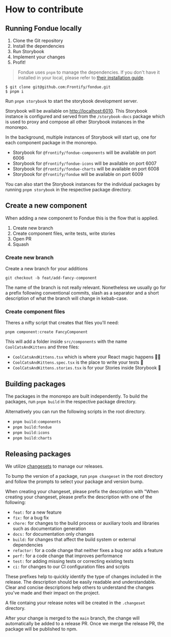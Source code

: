 # How to contribute

## Running Fondue locally

1. Clone the Git repository
2. Install the dependencies
3. Run Storybook
4. Implement your changes
5. Profit!

> Fondue uses `pnpm` to manage the dependencies. If you don't have it installed in your local, please refer to [their installation guide](https://pnpm.io/installation).

```shell
$ git clone git@github.com:Frontify/fondue.git
$ pnpm i
```

Run `pnpm storybook` to start the storybook development server.

Storybook will be available on [http://localhost:6010](http://localhost:6010).
This Storybook instance is configured and served from the `/storybook-docs` package which is used to proxy and compose all other Storybook instances in the monorepo.

In the background, multiple instances of Storybook will start up, one for each component package in the monorepo.

-   Storybook for `@frontify/fondue-components` will be available on port 6006
-   Storybook for `@frontify/fondue-icons` will be available on port 6007
-   Storybook for `@frontify/fondue-charts` will be available on port 6008
-   Storybook for `@frontify/fondue` will be available on port 6009

You can also start the Storybook instances for the individual packages by running `pnpm storybook` in the respective package directory.

## Create a new component

When adding a new component to Fondue this is the flow that is applied.

1. Create new branch
2. Create component files, write tests, write stories
3. Open PR
4. Squash

### Create new branch

Create a new branch for your additions

```shell
git checkout -b feat/add-fancy-component
```

The name of the branch is not really relevant. Nonetheless we usually go for a prefix following conventional commits, slash as a separator and a short description of what the branch will change in kebab-case.

### Create component files

Theres a nifty script that creates that files you'll need:

```shell
pnpm component:create FancyComponent
```

This will add a folder inside `src/components` with the name `CoolCatsAndKittens` and three files:

-   `CoolCatsAndKittens.tsx` which is where your React magic happens 🧙‍♀️
-   `CoolCatsAndKittens.spec.tsx` is the place to write your tests 🔬
-   `CoolCatsAndKittens.stories.tsx` is for your Stories inside Storybook 📄

## Building packages

The packages in the monorepo are built independently.
To build the packages, run `pnpm build` in the respective package directory.

Alternatively you can run the following scripts in the root directory.

-   `pnpm build:components`
-   `pnpm build:fondue`
-   `pnpm build:icons`
-   `pnpm build:charts`

## Releasing packages

We utilize [changesets](https://github.com/changesets/changesets) to manage our releases.

To bump the version of a package, run `pnpm changeset` in the root directory and follow the prompts to select your package and version bump.

When creating your changeset, please prefix the description with "When creating your changeset, please prefix the description with one of the following:

-   `feat:` for a new feature
-   `fix:` for a bug fix
-   `chore:` for changes to the build process or auxiliary tools and libraries such as documentation generation
-   `docs:` for documentation only changes
-   `build:` for changes that affect the build system or external dependencies
-   `refactor:` for a code change that neither fixes a bug nor adds a feature
-   `perf:` for a code change that improves performance
-   `test:` for adding missing tests or correcting existing tests
-   `ci:` for changes to our CI configuration files and scripts

These prefixes help to quickly identify the type of changes included in the release. The description should be easily readable and understandable. Clear and concise descriptions help others to understand the changes you've made and their impact on the project.

A file containg your release notes will be created in the `.changeset` directory.

After your change is merged to the `main` branch, the change will automatically be added to a release PR.
Once we merge the release PR, the package will be published to npm.
